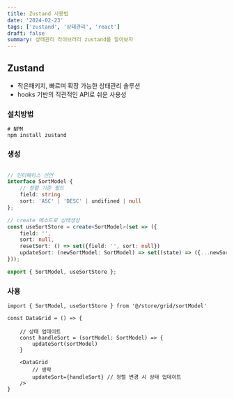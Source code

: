 ```yaml
---
title: Zustand 사용법
date: '2024-02-23'
tags: ['zustand', '상태관리', 'react']
draft: false
summary: 상태관리 라이브러리 zustand를 알아보자
---
```


<TOCInline toc={props.toc} toHeading={4} />

## Zustand

- 작은패키지, 빠르며 확장 가능한 상태관리 솔루션
- hooks 기반의 직관적인 API로 쉬운 사용성

### 설치방법

```node
# NPM
npm install zustand
```

### 생성

```ts

// 인터페이스 선언
interface SortModel {
	// 정렬 기준 필드
	field: string
	sort: 'ASC' | 'DESC' | undifined | null
};

// create 메소드로 상태생성
const useSortStore = create<SortModel>(set => ({
	field: '',
	sort: null,
	resetSort: () => set({field: '', sort: null})
	updateSort: (newSortModel: SortModel) => set((state) => ({...newSortModel})
}));

export { SortModel, useSortStore };

```
### 사용

```tsx
import { SortModel, useSortStore } from '@/store/grid/sortModel'

const DataGrid = () => {
	
	// 상태 업데이트
	const handleSort = (sortModel: SortModel) => {
		updateSort(sortModel)
	}

	<DataGrid
		// 생략
		updateSort={handleSort} // 정렬 변경 시 상태 업데이트
	/>
}
```





